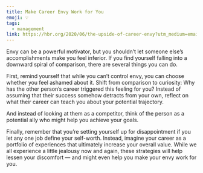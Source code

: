```yaml
---
title: Make Career Envy Work for You
emoji: 💡
tags:
  - management
link: https://hbr.org/2020/06/the-upside-of-career-envy?utm_medium=email&utm_source=newsletter_daily&utm_campaign=mtod_notactsubs
---
```


Envy can be a powerful motivator, but you shouldn’t let someone else’s accomplishments make you feel inferior. If you find yourself falling into a downward spiral of comparison, there are several things you can do.

First, <Highlight>remind yourself that while you can’t control envy, you can choose whether you feel ashamed about it</Highlight>. Shift from comparison to curiosity: Why has the other person’s career triggered this feeling for you? Instead of assuming that their success somehow detracts from your own, reflect on what their career can teach you about your potential trajectory.

And <Highlight>instead of looking at them as a competitor, think of the person as a potential ally who might help you achieve your goals</Highlight>.

Finally, remember that you’re setting yourself up for disappointment if you let any one job define your self-worth. Instead, <Highlight>imagine your career as a portfolio of experiences that ultimately increase your overall value</Highlight>. While we all experience a little jealousy now and again, these strategies will help lessen your discomfort — and might even help you make your envy work for you.
